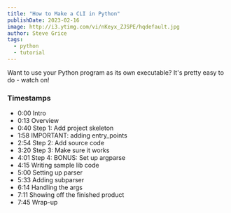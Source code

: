 ```yaml
---
title: "How to Make a CLI in Python"
publishDate: 2023-02-16
image: http://i3.ytimg.com/vi/nKeyx_ZJSPE/hqdefault.jpg
author: Steve Grice
tags:
  - python
  - tutorial
---
```


Want to use your Python program as its own executable? It's pretty easy to do - watch on!


<BlogYoutubeVideo videoId="nKeyx_ZJSPE" />

### Timestamps

- 0:00 Intro
- 0:13 Overview
- 0:40 Step 1: Add project skeleton
- 1:58 IMPORTANT: adding entry_points
- 2:54 Step 2: Add source code
- 3:20 Step 3: Make sure it works
- 4:01 Step 4: BONUS: Set up argparse
- 4:15 Writing sample lib code
- 5:00 Setting up parser
- 5:33 Adding subparser
- 6:14 Handling the args
- 7:11 Showing off the finished product
- 7:45 Wrap-up
